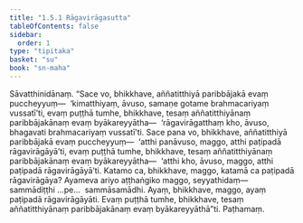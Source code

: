 ```yaml
---
title: "1.5.1 Rāgavirāgasutta"
tableOfContents: false
sidebar:
  order: 1
type: "tipitaka"
basket: "su"
book: "sn-maha"
---
```



<DynamicBreadcrumb />

<Division number="41" book="sn-maha">

<Paragraph number="146" book="sn-maha">
Sāvatthinidānaṃ. “Sace vo, bhikkhave, aññatitthiyā paribbājakā evaṃ puccheyyuṃ—  ‘kimatthiyaṃ, āvuso, samaṇe gotame brahmacariyaṃ vussatī’ti, evaṃ puṭṭhā tumhe, bhikkhave, tesaṃ aññatitthiyānaṃ paribbājakānaṃ evaṃ byākareyyātha—  ‘rāgavirāgatthaṃ kho, āvuso, bhagavati brahmacariyaṃ vussatī’ti. Sace pana vo, bhikkhave, aññatitthiyā paribbājakā evaṃ puccheyyuṃ—  ‘atthi panāvuso, maggo, atthi paṭipadā rāgavirāgāyā’ti, evaṃ puṭṭhā tumhe, bhikkhave, tesaṃ aññatitthiyānaṃ paribbājakānaṃ evaṃ byākareyyātha—  ‘atthi kho, āvuso, maggo, atthi paṭipadā rāgavirāgāyā’ti. Katamo ca, bhikkhave, maggo, katamā ca paṭipadā rāgavirāgāya? Ayameva ariyo aṭṭhaṅgiko maggo, seyyathidaṃ—  sammādiṭṭhi …pe…  sammāsamādhi. Ayaṃ, bhikkhave, maggo, ayaṃ paṭipadā rāgavirāgāyāti. Evaṃ puṭṭhā tumhe, bhikkhave, tesaṃ aññatitthiyānaṃ paribbājakānaṃ evaṃ byākareyyāthā”ti.

</Paragraph>
</Division>

<Paragraph number="147" type="center" book="sn-maha">
Paṭhamaṃ.
</Paragraph>